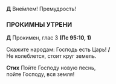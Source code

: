**Д** Вне́млем! Премудрость! 

### ПРОКИМНЫ УТРЕНИ

**Д** Прокимен, глас 3 **(Пс 95:10, 1)**

Скажите народам: Господь есть Царь! **/**  
Не колеблется, стоит круг земель.

**Стих** Пойте Господу новую песнь,  
пойте Господу, вся земля!

